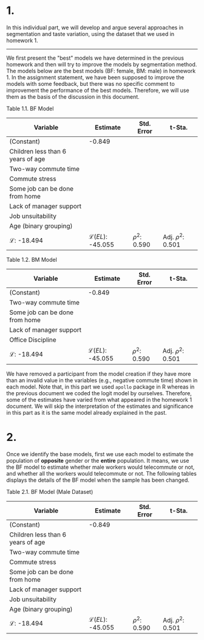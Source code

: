 # 1.

In this individual part, we will develop and argue several approaches in segmentation and taste variation, using the dataset that we used in homework 1.

---

We first present the "best" models we have determined in the previous homework and then will try to improve the models by segmentation method. The models below are the best models (BF: female, BM: male) in homework 1. In the assignment statement, we have been supposed to improve the models with some feedback, but there was no specific comment to improvement the performance of the best models. Therefore, we will use them as the basis of the discussion in this document.

Table 1.1. BF Model

| Variable                          | Estimate                   | Std. Error      | t-Sta.               |
| --------------------------------- | -------------------------- | --------------- | -------------------- |
| (Constant)                        | -0.849                     |                 |                      |
| Children less than 6 years of age |                            |                 |                      |
| Two-way commute time              |                            |                 |                      |
| Commute stress                    |                            |                 |                      |
| Some job can be done from home    |                            |                 |                      |
| Lack of manager support           |                            |                 |                      |
| Job unsuitability                 |                            |                 |                      |
| Age (binary grouping)             |                            |                 |                      |
| $\mathcal{L}$: -18.494            | $\mathcal{L}(EL)$: -45.055 | $\rho^2$: 0.590 | Adj. $\rho^2$: 0.501 |

Table 1.2. BM Model

| Variable                       | Estimate                   | Std. Error      | t-Sta.               |
| ------------------------------ | -------------------------- | --------------- | -------------------- |
| (Constant)                     | -0.849                     |                 |                      |
| Two-way commute time           |                            |                 |                      |
| Some job can be done from home |                            |                 |                      |
| Lack of manager support        |                            |                 |                      |
| Office Discipline              |                            |                 |                      |
| $\mathcal{L}$: -18.494         | $\mathcal{L}(EL)$: -45.055 | $\rho^2$: 0.590 | Adj. $\rho^2$: 0.501 |

We have removed a participant from the model creation if they have more than an invalid value in the variables (e.g., negative commute time) shown in each model. Note that, in this part we used `apollo` package in R whereas in the previous document we coded the logit model by ourselves. Therefore, some of the estimates have varied from what appeared in the homework 1 document. We will skip the interpretation of the estimates and significance in this part as it is the same model already explained in the past.

# 2.

Once we identify the base models, first we use each model to estimate the population of **opposite** gender or the **entire** population. It means, we use the BF model to estimate whether male workers would telecommute or not, and whether all the workers would telecommute or not. The following tables displays the details of the BF model when the sample has been changed.

Table 2.1. BF Model (Male Dataset)

| Variable                          | Estimate                   | Std. Error      | t-Sta.               |
| --------------------------------- | -------------------------- | --------------- | -------------------- |
| (Constant)                        | -0.849                     |                 |                      |
| Children less than 6 years of age |                            |                 |                      |
| Two-way commute time              |                            |                 |                      |
| Commute stress                    |                            |                 |                      |
| Some job can be done from home    |                            |                 |                      |
| Lack of manager support           |                            |                 |                      |
| Job unsuitability                 |                            |                 |                      |
| Age (binary grouping)             |                            |                 |                      |
| $\mathcal{L}$: -18.494            | $\mathcal{L}(EL)$: -45.055 | $\rho^2$: 0.590 | Adj. $\rho^2$: 0.501 |
